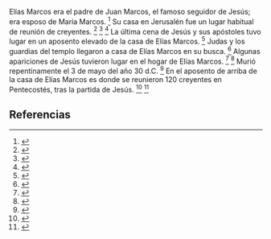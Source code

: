Elías Marcos era el padre de Juan Marcos, el famoso seguidor de Jesús; era esposo de María Marcos. <ref name="n0">{{lib|LU|182|0|1}}</ref> Su casa en Jerusalén fue un lugar habitual de reunión de creyentes. <ref name="n1">{{lib|LU|187|6|2}}</ref> <ref name="n2">{{lib|LU|188|3|2}}</ref> <ref name="n3">{{lib|LU|189|4|1,13}}</ref> La última cena de Jesús y sus apóstoles tuvo lugar en un aposento elevado de la casa de Elías Marcos. <ref name="n4">{{lib|LU|179|1|2}}</ref> Judas y los guardias del templo llegaron a casa de Elías Marcos en su busca. <ref name="n5">{{lib|LU|183|2|1}}</ref> Algunas apariciones de Jesús tuvieron lugar en el hogar de Elías Marcos. <ref name="n6">{{lib|LU|191|1|1}}</ref> <ref name="n7">{{lib|LU|193|3|1}}</ref> Murió repentinamente el 3 de mayo del año 30 d.C. <ref name="n8">{{lib|LU|192|4|5-6}}</ref> En el aposento de arriba de la casa de Elías Marcos es donde se reunieron 120 creyentes en Pentecostés, tras la partida de Jesús. <ref name="n9">{{lib|LU|193|6|1}}</ref> <ref name="n10">{{lib|LU|194|0|1}}</ref> 

== Referencias ==

<references/>
